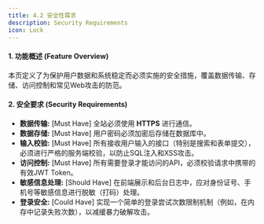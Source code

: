 ```yaml
---
title: 4.2 安全性需求
description: Security Requirements
icon: Lock
---
```


#### 1. 功能概述 (Feature Overview)

本页定义了为保护用户数据和系统稳定而必须实施的安全措施，覆盖数据传输、存储、访问控制和常见Web攻击的防范。

#### 2. 安全要求 (Security Requirements)

- **数据传输:** [Must Have] 全站必须使用 **HTTPS** 进行通信。
- **数据存储:** [Must Have] 用户密码必须加密后存储在数据库中。
- **输入校验:** [Must Have] 所有接收用户输入的接口（特别是搜索和表单提交），必须进行严格的服务端校验，以防止SQL注入和XSS攻击。
- **访问控制:** [Must Have] 所有需要登录才能访问的API，必须校验请求中携带的有效JWT Token。
- **敏感信息处理:** [Should Have] 在前端展示和后台日志中，应对身份证号、手机号等敏感信息进行脱敏（打码）处理。
- **登录安全:** [Could Have] 实现一个简单的登录尝试次数限制机制（例如，在内存中记录失败次数），以减缓暴力破解攻击。
